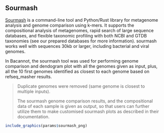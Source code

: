 ## Sourmash

[Sourmash](https://sourmash.readthedocs.io/en/latest/) is a command-line tool and Python/Rust library for metagenome analysis and genome comparison using k-mers. It supports the compositional analysis of metagenomes, rapid search of large sequence databases, and flexible taxonomic profiling with both NCBI and GTDB taxonomies (see our prepared databases for more information). sourmash works well with sequences 30kb or larger, including bacterial and viral genomes.

In Bacannot, the sourmash tool was used for performing genome comparison and dendogram plot with all the genomes given as input, plus, all the 10 first genomes identified as closest to each genome based on refseq_masher results.

> Duplicate genomes were removed (same genome is closest to multiple inputs).
>
> The sourmash genome comparison results, and the compositional data of each sample is given as output, so that users can further utilize them to make customised sourmash plots as described in their documentation.

```r
include_graphics(params$sourmash_png)
```